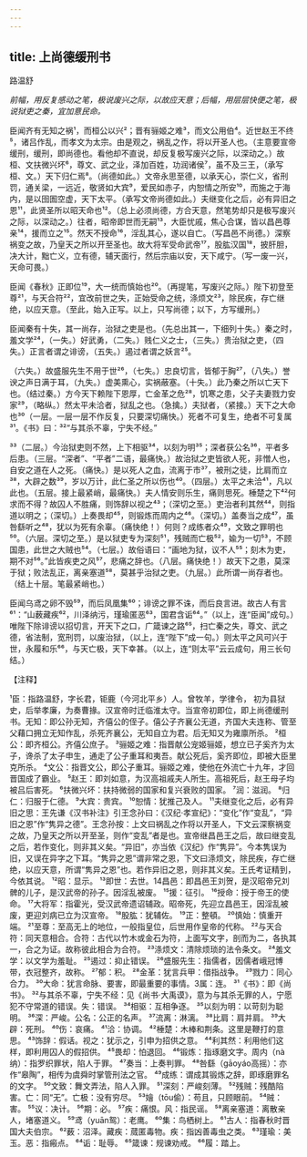 ```yaml
---
---
---
```

title: 上尚德缓刑书
---



路温舒

*前幅，用反复感动之笔，极说废兴之际，以故应天意；后幅，用层层快便之笔，极说狱吏之秦，宜加意民命。*

臣闻齐有无知之祸¹，而桓公以兴²；晋有骊姬之难³，而文公用伯⁴。近世赵王不终⁵，诸吕作乱，而孝文为太宗。由是观之，祸乱之作，将以开圣人也。（主意要宣帝缓刑，缓刑，即尚德也。看他却不直说，却反复极写废兴之际，以深动之。）故桓、文扶微兴坏⁶，尊文、武之业，泽加百姓，功润诸侯⁷，虽不及三王，（承写桓、文。）天下归仁焉⁸。（尚德如此。）文帝永思至德，以承天心，崇仁义，省刑罚，通关梁，一远近，敬贤如大宾⁹，爱民如赤子，内恕情之所安¹⁰，而施之于海内，是以囹圄空虚，天下太平。（承写文帝尚德如此。）夫继变化之后，必有异旧之恩¹¹，此贤圣所以昭天命也¹²。（总上必须尚德，方合天意，然笔势却只是极写废兴之际，以深动之。）往者，昭帝即世而无嗣¹³，大臣忧戚，焦心合谋，皆以昌邑尊亲¹⁴，援而立之¹⁵。然天不授命¹⁶，淫乱其心，遂以自亡。（写昌邑不尚德。）深察祸变之故，乃皇天之所以开至圣也。故大将军受命武帝¹⁷，股肱汉国¹⁸，披肝胆，决大计，黜亡义，立有德，辅天面行，然后宗庙以安，天下咸宁。（写一废一兴，天命可畏。）

臣闻《春秋》正即位¹⁹，大一统而慎始也²⁰。（再提笔，写废兴之际。）陛下初登至尊²¹，与天合符²²，宜改前世之失，正始受命之统，涤烦文²³，除民疾，存亡继绝，以应天意。（至此，始入正写。以上，只写尚德；以下，方写缓刑。）

臣闻秦有十失，其一尚存，治狱之吏是也。（先总出其一，下细列十失。）秦之时，羞文学²⁴，（一失。）好武勇，（二失。）贱仁义之士，（三失。）贵治狱之吏，（四失。）正言者谓之诽谤，（五失。）遏过者谓之妖言²⁵。

（六失。）故盛服先生不用于世²⁶，（七失。）忠良切言，皆郁于胸²⁷，（八失。）誉谀之声日满于耳，（九失。）虚美熏心，实祸蔽塞。（十失。）此乃秦之所以亡天下也。（结过秦。）方今天下赖陛下恩厚，亡金革之危²⁸，饥寒之患，父子夫妻戮力安家²⁹，（略纵。）然太平未洽者，狱乱之也。（急擒。）夫狱者，（紧接。）天下之大命也³⁰（一层。一层一层不作反复，只要深切痛快。）死者不可复生，绝者不可复属³¹。《书》曰：³²“与其杀不辜，宁失不经。”

³³（二层。）今治狱吏则不然，上下相驱³⁴，以刻为明³⁵；深者获公名³⁶，平者多后患。（三层。“深者”、“平者”二语，最痛快。）故治狱之吏皆欲人死，非憎人也，自安之道在人之死。（痛快。）是以死人之血，流离于市³⁷，被刑之徒，比肩而立³⁸，大辟之数³⁹，岁以万计，此仁圣之所以伤也⁴⁰。（四层。）太平之未洽⁴¹，凡以此也。（五层。接上最紧峭，最痛快。）夫人情安则乐生，痛则思死。棰楚之下⁴²何求而不得？故囚人不胜痛，则饰辞以视之⁴³；（深切之至。）吏治者利其然⁴⁴，则指道以明之；（深切。）上奏畏却⁴⁵，则锻炼而周内之⁴⁶。（深切。）盖奏当之成⁴⁷，虽咎繇听之⁴⁸，犹以为死有余辜。（痛快绝！）何则？成练者众⁴⁹，文致之罪明也⁵⁰。（六层。深切之至。）是以狱吏专为深刻⁵¹，残贼而亡极⁵²，婾为一切⁵³，不顾国患，此世之大贼也⁵⁴。（七层。）故俗语曰：“画地为狱，议不人⁵⁵；刻木为吏，期不对⁵⁶。”此皆疾吏之风⁵⁷，悲痛之辞也。（八层。痛快绝！）故天下之患，莫深于狱；败法乱正，离亲塞道⁵⁸，莫甚乎治狱之吏。（九层。）此所谓一尚存者也。（结上十层。笔最紧峭也。）

臣闻乌鸢之卵不毁⁵⁹，而后凤凰集⁶⁰；诽谤之罪不诛，而后良言进。故古人有言⁶¹：“山薮藏疾⁶²，川泽纳污，瑾瑜匿恶⁶³，国君含诟⁶⁴。”（以上，连“臣闻”成句。）唯陛下除诽谤以招切言，开天下之口，广箴谏之路⁶⁵，扫亡秦之失，尊文、武之德，省法制，宽刑罚，以废治狱，（以上，连“陛下”成一句。）则太平之风可兴于世，永履和乐⁶⁶，与天亡极，天下幸甚。（以上，连“则太平”云云成句，用三长句结。）

【注释】

¹臣：指路温舒，字长君，钜鹿（今河北平乡）人。曾牧羊，学律令，
初为县狱史，后举孝廉，为奏曹掾。汉宣帝时迁临淮太守。当宣帝初即位，即上尚德缓刑书。无知：即公孙无知，齐僖公的侄子。僖公子齐襄公无道，齐国大夫连称、管至父藉口拥立无知作乱，杀死齐襄公，无知自立为君。后无知又为雍廪所杀。
²桓公：即齐桓公。齐僖公庶子。
³骊姬之难：指晋献公宠姬骊姬，想立已子奚齐为太子，谗杀了太子申生，通走了公子重耳和夷吾。献公死后，奚齐即位，即被大臣里克所杀。
⁴文公：指晋文公，即公子重耳。骊姬之难，使他在外流亡十九年，才回晋国成了霸业。
⁵赵王：即刘如意，为汉高祖戚夫人所生。高祖死后，赵王母子均被吕后害死。
⁶扶微兴坏：扶持微弱的国家和复兴衰败的国家。
⁷润：滋润。
⁸归仁：归服于仁德。
⁹大宾：贵宾。
¹⁰恕情：犹推己及人。
¹¹夫继变化之后，必有异旧之思：王先谦《汉书补注》引王念孙曰：《汉纪·孝宣纪》：“变化”作“变乱”，“异旧之恩”作“隽异之德”。王念孙按：上文曰祸乱之作将以开圣人，下文云深察祸变之故，乃皇天之所以开至圣，则作“变乱”者是也。宣帝继昌邑王之后，故曰继变乱之后，若作变化，则非其义矣。“异旧”，亦当依《汉纪》作“隽异”。今本隽误为旧，又误在异字之下耳。“隽异之恩”谓非常之恩，下文曰涤烦文，除民疾，存亡继绝，以应天意，所谓“隽异之恩”也。若作异旧之恩，则非其义矣。王氏考证精到，今依其说。
¹²昭：显示。
¹³即世：去世。14昌邑：即昌邑王刘贺，是汉昭帝兄刘髀的儿子，是汉武帝的孙子。因淫乱被废。
¹⁵援：征引。
¹⁶授命：授于帝王的使命。
¹⁷大将军：指霍光，受汉武帝遗诏辅政。昭帝死，先迎立昌邑王，因淫乱被废，更迎刘病已立为汉宣帝。
¹⁸股肱：犹辅佐。
¹⁹正：整頓。
²⁰慎始：慎重开端。
²¹至尊：至高无上的地位，一般指皇位，后世用作皇帝的代称。
²²与天合符：同天意相合。合符：古代以竹木或金石为符，上面写文字，剖而为二，各执其一，合之为证。故称彼此相合为合符。
²³涤烦文：清除烦琐的法令条文。
²⁴羞文学：以文学为羞耻。
²⁵遏过：抑止错误。
²⁶盛服先生：指儒者，因儒者峨冠博带，衣冠整齐，故称。
²⁷郁：积。
²⁸金革：犹言兵甲：借指战争。
²⁹戮力：同心合力。
³⁰大命：犹言命脉、要害，即最重要的事情。3属：连。
³¹《书》：即《尚书》。
³²与其杀不辜，宁失不经：见《尚书·大禹谟》，意为与其杀无罪的人，宁愿犯不守常道的错误。失：错误。
³⁴相驱：互相争逐。
³⁵以刻为明：以苛刻为聪明。
³⁶深：严峻。公名：公正的名声。
³⁷流离：淋漓。
³⁸比肩：肩并肩。
³⁹大辟：死刑。
⁴⁰伤：哀痛。
⁴¹洽：协调。
⁴²棰楚：木棒和荆条。这里是鞭打的意思。
⁴³饰辞：假话。视之：犹示之，引申为招供之意。
⁴⁴利其然：利用他们这样，即利用囚人的假招供。
⁴⁵畏却：怕退回。
⁴⁶锻炼：指琢磨文字。周内（nà纳）：指罗织罪状，陷人于罪。
⁴⁷奏当：上奏判罪。
⁴⁸咎繇（gāoyáo高摇）：亦作“皋陶”，相传为虞舜时掌管刑法之官。
⁴⁹成练：谓成其锻炼之辞，即琢磨罪名的文字。
⁵⁰文致：舞文弄法，陷人入罪。
⁵¹深刻：严峻刻薄。
⁵²残贼：残酷陷害。亡：同“无”。亡极：没有穷尽。
⁵³嬒（tōu偷）：苟且，只顾眼前。
⁵⁴贼：害。
⁵⁵议：决计。
⁵⁶期：必。
⁵⁷疾：痛恨。风：指民谣。
⁵⁸离亲塞道：离散亲人，堵塞道义。
⁵⁹鸢（yuān鸳）：老鹰。
⁶⁰集：鸟栖树上。
⁶¹古人：指春秋时晋国大夫伯宗。
⁶²薮：沼泽。藏疾：蒇匿毒物。疾：指凶善毒虫之类。
⁶³瑾瑜：美玉。恶：指瘢点。
⁶⁴诟：耻辱。
⁶⁵箴谏：规谏劝戒。
⁶⁶履：踏上。